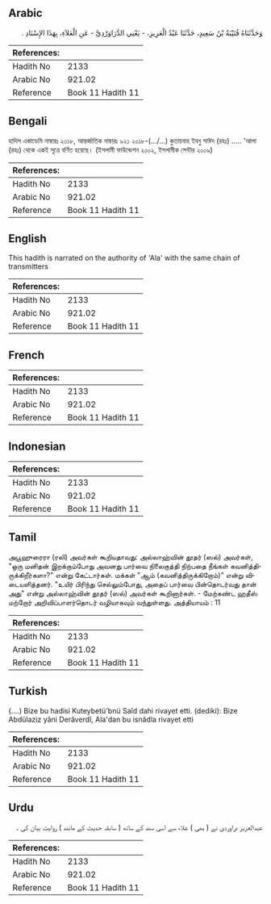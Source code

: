 ## Arabic


<div dir="rtl" lang="ar" style={{fontSize:'larger',backgroundColor:'#f8f9fa',padding:20}}>
وَحَدَّثَنَاهُ قُتَيْبَةُ بْنُ سَعِيدٍ، حَدَّثَنَا عَبْدُ الْعَزِيزِ، - يَعْنِي الدَّرَاوَرْدِيَّ - عَنِ الْعَلاَءِ، بِهَذَا الإِسْنَادِ ‏.‏
</div>
<div style={{backgroundColor:'#f8f9fa',padding:20, marginBottom: 10}}><table> <thead> <tr> <th>References:</th> <th></th> </tr> </thead> <tbody><tr><td>Hadith No</td><td>2133</td></tr><tr><td>Arabic No</td><td>921.02</td></tr><tr><td>Reference</td><td>Book 11 Hadith 11</td></tr></tbody></table></div>

## Bengali


<div dir="ltr" lang="bn" style={{fontSize:'larger',backgroundColor:'#f8f9fa',padding:20}}>
হাদিস একাডেমি নাম্বারঃ ২০১৮, আন্তর্জাতিক নাম্বারঃ ৯২১ ২০১৮-(.../...) কুতায়বাহ ইবনু সাঈদ (রহঃ) ..... 'আলা (রহঃ) থেকে একই সূত্রে বর্ণিত হয়েছে। (ইসলামী ফাউন্ডেশন ২০০২, ইসলামীক সেন্টার ২০০৯)
</div>
<div style={{backgroundColor:'#f8f9fa',padding:20, marginBottom: 10}}><table> <thead> <tr> <th>References:</th> <th></th> </tr> </thead> <tbody><tr><td>Hadith No</td><td>2133</td></tr><tr><td>Arabic No</td><td>921.02</td></tr><tr><td>Reference</td><td>Book 11 Hadith 11</td></tr></tbody></table></div>

## English


<div dir="ltr" lang="en" style={{fontSize:'larger',backgroundColor:'#f8f9fa',padding:20}}>
This hadith is narrated on the authority of 'Ala' with the same chain of transmitters
</div>
<div style={{backgroundColor:'#f8f9fa',padding:20, marginBottom: 10}}><table> <thead> <tr> <th>References:</th> <th></th> </tr> </thead> <tbody><tr><td>Hadith No</td><td>2133</td></tr><tr><td>Arabic No</td><td>921.02</td></tr><tr><td>Reference</td><td>Book 11 Hadith 11</td></tr></tbody></table></div>

## French


<div dir="ltr" lang="fr" style={{fontSize:'larger',backgroundColor:'#f8f9fa',padding:20}}>

</div>
<div style={{backgroundColor:'#f8f9fa',padding:20, marginBottom: 10}}><table> <thead> <tr> <th>References:</th> <th></th> </tr> </thead> <tbody><tr><td>Hadith No</td><td>2133</td></tr><tr><td>Arabic No</td><td>921.02</td></tr><tr><td>Reference</td><td>Book 11 Hadith 11</td></tr></tbody></table></div>

## Indonesian


<div dir="ltr" lang="id" style={{fontSize:'larger',backgroundColor:'#f8f9fa',padding:20}}>

</div>
<div style={{backgroundColor:'#f8f9fa',padding:20, marginBottom: 10}}><table> <thead> <tr> <th>References:</th> <th></th> </tr> </thead> <tbody><tr><td>Hadith No</td><td>2133</td></tr><tr><td>Arabic No</td><td>921.02</td></tr><tr><td>Reference</td><td>Book 11 Hadith 11</td></tr></tbody></table></div>

## Tamil


<div dir="ltr" lang="ta" style={{fontSize:'larger',backgroundColor:'#f8f9fa',padding:20}}>
அபூஹுரைரா (ரலி) அவர்கள் கூறியதாவது: அல்லாஹ்வின் தூதர் (ஸல்) அவர்கள், "ஒரு மனிதன் இறக்கும்போது அவனது பார்வை நிலைகுத்தி நிற்பதை நீங்கள் கவனித்திருக்கிறீர்களா?" என்று கேட்டார்கள். மக்கள் "ஆம் (கவனித்திருக்கிறோம்)" என்று விடையளித்தனர். "உயிர் பிரிந்து செல்லும்போது, அதைப் பார்வை பின்தொடர்வது தான் அது" என்று அல்லாஹ்வின் தூதர் (ஸல்) அவர்கள் கூறினார்கள். - மேற்கண்ட ஹதீஸ் மற்றோர் அறிவிப்பாளர்தொடர் வழியாகவும் வந்துள்ளது. அத்தியாயம் : 11
</div>
<div style={{backgroundColor:'#f8f9fa',padding:20, marginBottom: 10}}><table> <thead> <tr> <th>References:</th> <th></th> </tr> </thead> <tbody><tr><td>Hadith No</td><td>2133</td></tr><tr><td>Arabic No</td><td>921.02</td></tr><tr><td>Reference</td><td>Book 11 Hadith 11</td></tr></tbody></table></div>

## Turkish


<div dir="ltr" lang="tr" style={{fontSize:'larger',backgroundColor:'#f8f9fa',padding:20}}>
(….) Bize bu hadisi Kuteybetü'bnü Saîd dahi rivayet etti. (dediki): Bize Abdülaziz yâni Derâverdî, Ala'dan bu isnâdla rivayet etti
</div>
<div style={{backgroundColor:'#f8f9fa',padding:20, marginBottom: 10}}><table> <thead> <tr> <th>References:</th> <th></th> </tr> </thead> <tbody><tr><td>Hadith No</td><td>2133</td></tr><tr><td>Arabic No</td><td>921.02</td></tr><tr><td>Reference</td><td>Book 11 Hadith 11</td></tr></tbody></table></div>

## Urdu


<div dir="rtl" lang="ur" style={{fontSize:'larger',backgroundColor:'#f8f9fa',padding:20}}>
عبدالعزیز دراوردی نے ( بھی ) علاء سے اسی سند کے ساتھ ( سابقہ حدیث کے مانند ) روایت بیان کی ۔
</div>
<div style={{backgroundColor:'#f8f9fa',padding:20, marginBottom: 10}}><table> <thead> <tr> <th>References:</th> <th></th> </tr> </thead> <tbody><tr><td>Hadith No</td><td>2133</td></tr><tr><td>Arabic No</td><td>921.02</td></tr><tr><td>Reference</td><td>Book 11 Hadith 11</td></tr></tbody></table></div>